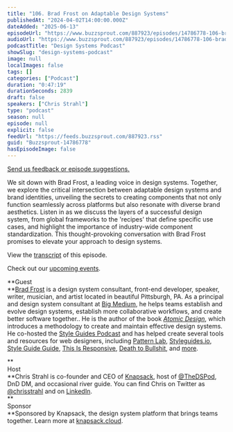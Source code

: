 ```yaml
---
title: "106. Brad Frost on Adaptable Design Systems"
publishedAt: "2024-04-02T14:00:00.000Z"
dateAdded: "2025-06-13"
episodeUrl: "https://www.buzzsprout.com/887923/episodes/14786778-106-brad-frost-on-adaptable-design-systems.mp3"
audioUrl: "https://www.buzzsprout.com/887923/episodes/14786778-106-brad-frost-on-adaptable-design-systems.mp3"
podcastTitle: "Design Systems Podcast"
showSlug: "design-systems-podcast"
image: null
localImages: false
tags: []
categories: ["Podcast"]
duration: "0:47:19"
durationSeconds: 2839
draft: false
speakers: ["Chris Strahl"]
type: "podcast"
season: null
episode: null
explicit: false
feedUrl: "https://feeds.buzzsprout.com/887923.rss"
guid: "Buzzsprout-14786778"
hasEpisodeImage: false
---
```

[Send us feedback or episode suggestions.](https://www.buzzsprout.com/twilio/text_messages/887923/open_sms)

We sit down with Brad Frost, a leading voice in design systems. Together, we explore the critical intersection between adaptable design systems and brand identities, unveiling the secrets to creating components that not only function seamlessly across platforms but also resonate with diverse brand aesthetics. Listen in as we discuss the layers of a successful design system, from global frameworks to the 'recipes' that define specific use cases, and highlight the importance of industry-wide component standardization. This thought-provoking conversation with Brad Frost promises to elevate your approach to design systems.

View the [transcript](https://docs.google.com/document/d/1RNY7H8Wfj71cjnp4cQxDey6aCzLBHS_OMXU8dYRLRss/edit?usp=sharing) of this episode.

Check out our [upcoming events](https://www.knapsack.cloud/events).

**Guest  
**[Brad Frost](https://bradfrost.com/) is a design system consultant, front-end developer, speaker, writer, musician, and artist located in beautiful Pittsburgh, PA. As a principal and design system consultant at [Big Medium](https://bigmedium.com/), he helps teams establish and evolve design systems, establish more collaborative workflows, and create better software together.. He is the author of the book [_Atomic Design_](http://atomicdesign.bradfrost.com/), which introduces a methodology to create and maintain effective design systems. He co-hosted the [Style Guides Podcast](http://styleguides.io/podcast/) and has helped create several tools and resources for web designers, including [Pattern Lab](http://patternlab.io/), [Styleguides.io](http://styleguides.io/), [Style Guide Guide](http://bradfrost.github.io/style-guide-guide/), [This Is Responsive](http://bradfrost.github.io/this-is-responsive), [Death to Bullshit](http://deathtobullshit.com/), and [more](https://bradfrost.com/projects/).

**  
Host  
**Chris Strahl is co-founder and CEO of [Knapsack](https://www.knapsack.cloud/), host of [@TheDSPod](https://twitter.com/thedspod), DnD DM, and occasional river guide. You can find Chris on Twitter as [@chrisstrahl](https://twitter.com/chrisstrahl) and on [LinkedIn](https://www.linkedin.com/in/chrisstrahl/).  
**  
Sponsor  
**Sponsored by Knapsack, the design system platform that brings teams together. Learn more at [knapsack.cloud](https://www.knapsack.cloud/?utm_source=podcast).
